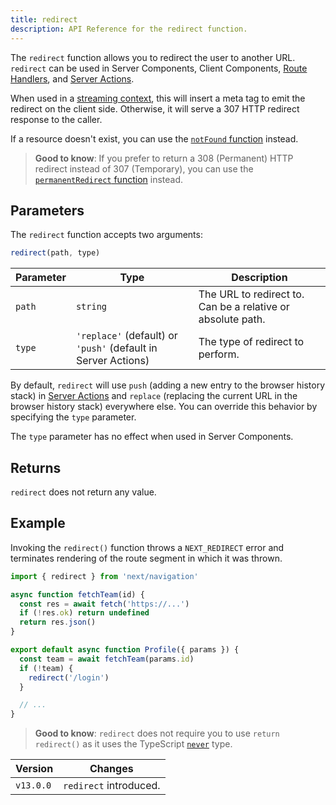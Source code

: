 ```yaml
---
title: redirect
description: API Reference for the redirect function.
---
```


The `redirect` function allows you to redirect the user to another URL. `redirect` can be used in Server Components, Client Components, [Route Handlers](/docs/app/building-your-application/routing/route-handlers), and [Server Actions](/docs/app/building-your-application/data-fetching/forms-and-mutations).

When used in a [streaming context](/docs/app/building-your-application/routing/loading-ui-and-streaming#what-is-streaming), this will insert a meta tag to emit the redirect on the client side. Otherwise, it will serve a 307 HTTP redirect response to the caller.

If a resource doesn't exist, you can use the [`notFound` function](/docs/app/api-reference/functions/not-found) instead.

> **Good to know**: If you prefer to return a 308 (Permanent) HTTP redirect instead of 307 (Temporary), you can use the [`permanentRedirect` function](/docs/app/api-reference/functions/permanentRedirect) instead.

## Parameters

The `redirect` function accepts two arguments:

```js
redirect(path, type)
```

| Parameter | Type                                                          | Description                                                 |
| --------- | ------------------------------------------------------------- | ----------------------------------------------------------- |
| `path`    | `string`                                                      | The URL to redirect to. Can be a relative or absolute path. |
| `type`    | `'replace'` (default) or `'push'` (default in Server Actions) | The type of redirect to perform.                            |

By default, `redirect` will use `push` (adding a new entry to the browser history stack) in [Server Actions](/docs/app/building-your-application/data-fetching/forms-and-mutations) and `replace` (replacing the current URL in the browser history stack) everywhere else. You can override this behavior by specifying the `type` parameter.

The `type` parameter has no effect when used in Server Components.

## Returns

`redirect` does not return any value.

## Example

Invoking the `redirect()` function throws a `NEXT_REDIRECT` error and terminates rendering of the route segment in which it was thrown.

```jsx filename="app/team/[id]/page.js"
import { redirect } from 'next/navigation'

async function fetchTeam(id) {
  const res = await fetch('https://...')
  if (!res.ok) return undefined
  return res.json()
}

export default async function Profile({ params }) {
  const team = await fetchTeam(params.id)
  if (!team) {
    redirect('/login')
  }

  // ...
}
```

> **Good to know**: `redirect` does not require you to use `return redirect()` as it uses the TypeScript [`never`](https://www.typescriptlang.org/docs/handbook/2/functions.html#never) type.

| Version   | Changes                |
| --------- | ---------------------- |
| `v13.0.0` | `redirect` introduced. |
